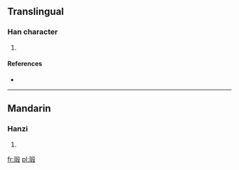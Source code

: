 ==Translingual==

===Han character===
{{Han char|rn=96|rad=玉|as=09|sn=13|four=|canj=一土竹十水 (MGHJE)}}

# {{defn|Han|sort=玉09}}

====References====
* {{Han ref|kx=0737.190|dkj=21121|dj=1148.190|hdz=21127.020|uh=7456|ud=29782}}

----

==Mandarin==

===Hanzi===
{{cmn-hanzi|pin=[[duàn]] ([[duan4]])|wg=tuan<sup>4</sup>}}

# {{defn|Mandarin|sort=玉09}}

[[fr:瑖]]
[[pl:瑖]]